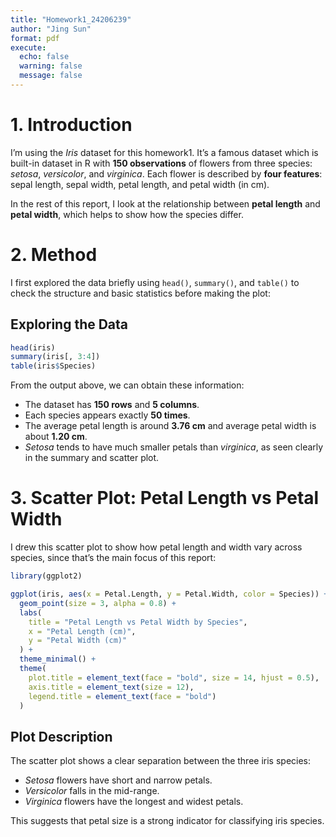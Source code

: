 ```yaml
---
title: "Homework1_24206239"
author: "Jing Sun"
format: pdf
execute:
  echo: false
  warning: false
  message: false
---
```


# **1. Introduction**

I'm using the *Iris* dataset for this homework1. It's a famous dataset which is built-in dataset in R with **150 observations** of flowers from three species: *setosa*, *versicolor*, and *virginica*. Each flower is described by **four features**: sepal length, sepal width, petal length, and petal width (in cm).

In the rest of this report, I look at the relationship between **petal length** and **petal width**, which helps to show how the species differ.

# **2. Method**

I first explored the data briefly using `head()`, `summary()`, and `table()` to check the structure and basic statistics before making the plot:

## **Exploring the Data**

```r
head(iris)
summary(iris[, 3:4])
table(iris$Species)
```

From the output above, we can obtain these information:

-   The dataset has **150 rows** and **5 columns**.
-   Each species appears exactly **50 times**.
-   The average petal length is around **3.76 cm** and average petal width is about **1.20 cm**.
-   *Setosa* tends to have much smaller petals than *virginica*, as seen clearly in the summary and scatter plot.

# **3. Scatter Plot: Petal Length vs Petal Width**

I drew this scatter plot to show how petal length and width vary across species, since that’s the main focus of this report:

```r
library(ggplot2)

ggplot(iris, aes(x = Petal.Length, y = Petal.Width, color = Species)) +
  geom_point(size = 3, alpha = 0.8) +
  labs(
    title = "Petal Length vs Petal Width by Species",
    x = "Petal Length (cm)",
    y = "Petal Width (cm)"
  ) +
  theme_minimal() +
  theme(
    plot.title = element_text(face = "bold", size = 14, hjust = 0.5),
    axis.title = element_text(size = 12),
    legend.title = element_text(face = "bold")
  )
```

## **Plot Description**

The scatter plot shows a clear separation between the three iris species:

-   *Setosa* flowers have short and narrow petals.
-   *Versicolor* falls in the mid-range.
-   *Virginica* flowers have the longest and widest petals.

This suggests that petal size is a strong indicator for classifying iris species.

